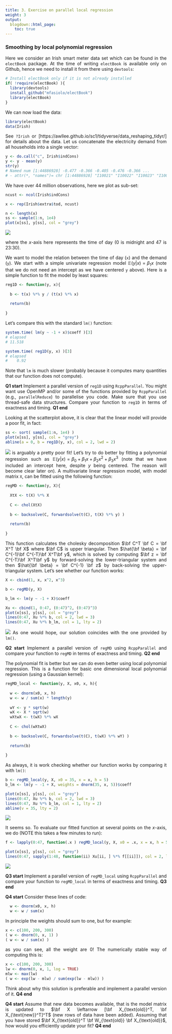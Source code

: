 ```yaml
---
title: 3. Exercise on parallel local regression
weight: 3
output:
  blogdown::html_page:
    toc: true
---
```


<style>
body {
text-align: justify}
</style>

### Smoothing by local polynomial regression

Here we consider an Irish smart meter data set which can be found in the `electBook` package. At the time of writing `electBook` is available only on Github, hence we need to install it from there using `devtools`:
```r
# Install electBook only if it is not already installed
if( !require(electBook) ){
  library(devtools)
  install_github("mfasiolo/electBook")
  library(electBook)
}
```
We can now load the data: 
```r
library(electBook)
data(Irish)
```
See `?Irish` or \url{here}[https://awllee.github.io/sc1/tidyverse/data_reshaping_tidyr/] for details about the data.
Let us concatenate the electricity demand from all households into a single vector:
```r
y <- do.call("c", Irish$indCons)
y <- y - mean(y)
str(y)
# Named num [1:44886928] -0.477 -0.366 -0.405 -0.476 -0.366 ...
# - attr(*, "names")= chr [1:44886928] "I10021" "I10022" "I10023" "I10024" ...
```
We have over 44 million observations, here we plot as sub-set:
```r
ncust <- ncol(Irish$indCons) 

x <- rep(Irish$extra$tod, ncust)

n <- length(x)
ss <- sample(1:n, 1e4)
plot(x[ss], y[ss], col = "grey")
```

![](/img/Rplot00.png)

where the $x$-axis here represents the time of day (0 is midnight and 47 is 23:30).

We want to model the relation between the time of day (`x`) and the demand (`y`). We start with a simple univariate regression model $\mathbb{E}(y|x) = \beta_1 x$ (note that we do not need an intercept as we have centered `y` above). Here is a simple function to fit the model by least squares:
```r
reg1D <- function(y, x){
  
  b <- t(x) %*% y / (t(x) %*% x)  
  
  return(b)
  
}
```
Let's compare this with the standard `lm()` function:
```r
system.time( lm(y ~ -1 + x)$coeff )[3]
# elapsed 
# 11.518 

system.time( reg1D(y, x) )[3]
# elapsed 
#    0.92
```
Note that `lm` is much slower (probably because it computes many quantities that our function does not compute). 

**Q1 start** Implement a parallel version of `reg1D` using `RcppParallel`. You might
want use OpenMP and/or some of the functions provided by `RcppParallel` (e.g., `parallelReduce`) to parallelise you code. Make sure that you use thread-safe data structures. Compare your function to `reg1D` in terms of exactness and timing. **Q1 end**

Looking at the scatterplot above, it is clear that the linear model will provide a poor fit, in fact:
```r
ss <- sort( sample(1:n, 1e4) )
plot(x[ss], y[ss], col = "grey")
abline(a = 0, b = reg1D(y, x), col = 2, lwd = 2)
```
![](/img/Rplot.png)
is arguably a pretty poor fit! Let's try to do better by fitting a polynomial regression such as $\mathbb{E}(y|x) = \beta_0 + \beta_1 x + \beta_2 x^2 + \beta_3 x^3$ (note that we have included an intercept here, despite $y$ being centered. The reason will become clear later on). A multivariate linear regression model, with model matrix `X`, can be fitted using the following function:
```r
regMD <- function(y, X){
  
  XtX <- t(X) %*% X
  
  C <- chol(XtX)
  
  b <- backsolve(C, forwardsolve(t(C), t(X) %*% y) )
  
  return(b)
  
}
```
This function calculates the cholesky decomposition $\bf C^T \bf C = \bf X^T \bf X$ where $\bf C$ is upper triangular. Then $\hat{\bf \beta} = \bf C^{-1}\bf C^{-T}\bf X^T\bf y$, which is solved by computing $\bf z = \bf C^{-T}\bf X^T\bf y$ by forward-solving the lower-triangular system and then $\hat{\bf \beta} = \bf C^{-1} \bf z$ by back-solving the upper-triangular system. Let's see whether our function works:
```r
X <- cbind(1, x, x^2, x^3)

b <- regMD(y, X)

b_lm <- lm(y ~ -1 + X)$coeff

Xu <- cbind(1, 0:47, (0:47)^2, (0:47)^3)
plot(x[ss], y[ss], col = "grey")
lines(0:47, Xu %*% b, col = 2, lwd = 3)
lines(0:47, Xu %*% b_lm, col = 1, lty = 2)
```
![](/img/Rplot01.png)
As one would hope, our solution coincides with the one provided by `lm()`.

**Q2 start** Implement a parallel version of `regMD` using `RcppParallel` and compare your function to `regMD` in terms of exactness and timing. **Q2 end**

The polynomial fit is better but we can do even better using local polynomial regression.
This is a function for basic one dimensional local polynomial regression (using a Gaussian kernel):
```r
regMD_local <- function(y, X, x0, x, h){
  
  w <- dnorm(x0, x, h)
  w <- w / sum(x) * length(y)
  
  wY <- y * sqrt(w)
  wX <- X * sqrt(w)
  wXtwX <- t(wX) %*% wX
  
  C <- chol(wXtwX)
  
  b <- backsolve(C, forwardsolve(t(C), t(wX) %*% wY) )
  
  return(b)
  
}
```
As always, it is work checking whether our function works by comparing it with `lm()`:
```r
b <- regMD_local(y, X, x0 = 35, x = x, h = 5)
b_lm <- lm(y ~ -1 + X, weights = dnorm(35, x, 5))$coeff

plot(x[ss], y[ss], col = "grey")
lines(0:47, Xu %*% b, col = 2, lwd = 3)
lines(0:47, Xu %*% b_lm, col = 1, lty = 2)
abline(v = 35, lty = 2)
```

![](/img/Rplot02.png)

It seems so. To evaluate our fitted function at several points on the $x$-axis, we do (NOTE this takes a few minutes to run):
```r
f <- lapply(0:47, function(.x ) regMD_local(y, X, x0 = .x, x = x, h = 5))

plot(x[ss], y[ss], col = "grey")
lines(0:47, sapply(1:48, function(ii) Xu[ii, ] %*% f[[ii]]), col = 2, lwd = 3, type = 'b')
```

![](/img/Rplot03.png)  

**Q3 start** Implement a parallel version of `regMD_local` using `RcppParallel` and compare your function to `regMD_local` in terms of exactness and timing. **Q3 end**

**Q4 start** Consider these lines of code:
```r
  w <- dnorm(x0, x, h)
  w <- w / sum(x)
```
In principle the weights should sum to one, but for example: 
```r
x <- c(100, 200, 300)
( w <- dnorm(0, x, 1) )
( w <- w / sum(x) ) 
```
as you can see, all the weight are 0! The numerically stable way of computing this is:
```r
x <- c(100, 200, 300)
lw <- dnorm(0, x, 1, log = TRUE)
mlw <- max(lw)
( w <- exp(lw - mlw) / sum(exp(lw - mlw)) ) 
```
Think about why this solution is preferable and implement a parallel version of it.
**Q4 end**

**Q4 start** Assume that new data becomes available, that is the model matrix is updated to $\bf X \leftarrow [\bf X_{\text{old}}^T, \bf X_{\text{new}}^T]^T$ (new rows of data have been added). Assuming that you have stored $\bf X_{\text{old}}^T \bf W_{\text{old}} \bf X_{\text{old}}$, how would you efficiently update your fit? **Q4 end**
